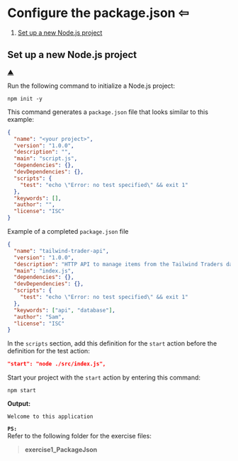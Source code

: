 
# **Configure the package.json** <a id="configure-the-packagejson"></a><Link to="../tutorials/nodejs">&#8678;</Link>

1. [Set up a new Node.js project](#set-up-a-new-nodejs-project)

## Set up a new Node.js project

[&#9650;](#configure-the-packagejson)

Run the following command to initialize a Node.js project:

```text
npm init -y
```

This command generates a `package.json` file that looks similar to this example:

```json
{
  "name": "<your project>",
  "version": "1.0.0",
  "description": "",
  "main": "script.js",
  "dependencies": {},
  "devDependencies": {},
  "scripts": {
    "test": "echo \"Error: no test specified\" && exit 1"
  },
  "keywords": [],
  "author": "",
  "license": "ISC"
}
```

Example of a completed `package.json` file

```json
{
  "name": "tailwind-trader-api",
  "version": "1.0.0",
  "description": "HTTP API to manage items from the Tailwind Traders database",
  "main": "index.js",
  "dependencies": {},
  "devDependencies": {},
  "scripts": {
    "test": "echo \"Error: no test specified\" && exit 1"
  },
  "keywords": ["api", "database"],
  "author": "Sam",
  "license": "ISC"
}
```

In the `scripts` section, add this definition for the `start` action before the definition for the test action:

```json
"start": "node ./src/index.js",
```

Start your project with the `start` action by entering this command:

```text
npm start
```

**Output:**

```text
Welcome to this application
```

**`PS:`**  
Refer to the following folder for the exercise files:

> **exercise1_PackageJson**

<br />
<br />
<br />
